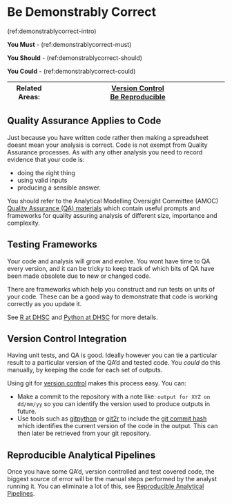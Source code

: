 # Be Demonstrably Correct {#demonstrably_correct}

(ref:demonstrablycorrect-intro)

 **You Must** - (ref:demonstrablycorrect-must)
 
 **You Should** - (ref:demonstrablycorrect-should)

 **You Could** - (ref:demonstrablycorrect-could)
 
 |Related Areas: 	| [Version Control](#version_control) <br> [Be Reproducible](#reproducible) |
|---------------	|------------------------------------------------------------|

## Quality Assurance Applies to Code {#qa_code_too}
Just because you have written code rather then making a spreadsheet doesnt mean your analysis is correct.
Code is not exempt from Quality Assurance processes. 
As with any other analysis you need to record evidence that your code is:

* doing the right thing
* using valid inputs
* producing a sensible answer.

You should refer to the Analytical Modelling Oversight Committee (AMOC) [Quality Assurance (QA) materials](https://dhexchange.kahootz.com/connect.ti/Testanalysts/view?objectId=13590448) which contain useful prompts and frameworks for quality assuring analysis of different size, importance and complexity.

## Testing Frameworks {#unit_tests}
Your code and analysis will grow and evolve. You wont have time to QA every version, and it can be tricky to keep track of which bits of QA have been made obsolete due to new or changed code.

There are frameworks which help you construct and run tests on units of your code. These can be a good way to demonstrate that code is working correctly as you update it.

See [R at DHSC](#r_tests) and [Python at DHSC](#py_tests) for more details.

## Version Control Integration
Having unit tests, and QA is good. Ideally however you can tie a particular result to a particular version of the QA'd and tested code. You _could_ do this manually, by keeping the code for each set of outputs.

Using git for [version control](#version_control) makes this process easy. You can:

* Make a commit to the repository with a note like: `output for XYZ on dd/mm/yy` so you can identify the version used to produce outputs in future.
* Use tools such as
[gitpython](https://gitpython.readthedocs.io/en/stable/)
or
[git2r](https://docs.ropensci.org/git2r/)
to include the
[git commit hash](https://git-scm.com/book/en/v2/Git-Basics-Viewing-the-Commit-History)
which identifies the current version of the code in the output.
This can then later be retrieved from your git repository.

## Reproducible Analytical Pipelines {#rap_demonstrable}
Once you have some QA'd, version controlled and test covered code, the biggest source of error will be the manual steps performed by the analyst running it.
You can eliminate a lot of this, see
[Reproducible Analytical Pipelines](#rap).
